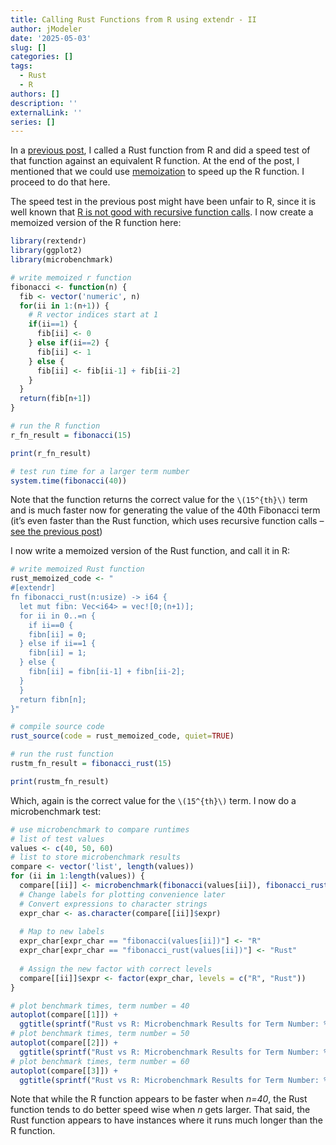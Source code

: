 ```yaml
---
title: Calling Rust Functions from R using extendr - II
author: jModeler
date: '2025-05-03'
slug: []
categories: []
tags:
  - Rust
  - R
authors: []
description: ''
externalLink: ''
series: []
---
```


In a [previous post](https://jmodeler.github.io/posts/2025-04-27-calling-rust-functions-from-r-using-extendr/), I called a Rust function from R and did a speed test of that function against an equivalent R function. At the end of the post, I mentioned that we could use [memoization](https://en.wikipedia.org/wiki/Memoization) to speed up the R function. I proceed to do that here.

The speed test in the previous post might have been unfair to R, since it is well known that [R is not good with recursive function calls](https://stackoverflow.com/questions/6807068/why-is-my-recursive-function-so-slow-in-r). I now create a memoized version of the R function here:

```r
library(rextendr)
library(ggplot2)
library(microbenchmark)

# write memoized r function
fibonacci <- function(n) {
  fib <- vector('numeric', n)
  for(ii in 1:(n+1)) { 
    # R vector indices start at 1
    if(ii==1) {
      fib[ii] <- 0
    } else if(ii==2) {
      fib[ii] <- 1
    } else {
      fib[ii] <- fib[ii-1] + fib[ii-2]
    }
  }
  return(fib[n+1])
}

# run the R function
r_fn_result = fibonacci(15)

print(r_fn_result)

# test run time for a larger term number
system.time(fibonacci(40))
```

Note that the function returns the correct value for the `\(15^{th}\)` term and is much faster now for generating the value of the 40th Fibonacci term (it's even faster than the Rust function, which uses recursive function calls -- [see the previous post](https://jmodeler.github.io/posts/2025-04-27-calling-rust-functions-from-r-using-extendr/))

I now write a memoized version of the Rust function, and call it in R:
```r
# write memoized Rust function
rust_memoized_code <- "
#[extendr]
fn fibonacci_rust(n:usize) -> i64 {
  let mut fibn: Vec<i64> = vec![0;(n+1)];
  for ii in 0..=n {
    if ii==0 {
    fibn[ii] = 0;
  } else if ii==1 {
    fibn[ii] = 1;
  } else {
    fibn[ii] = fibn[ii-1] + fibn[ii-2];
  }
  }
  return fibn[n];
}"

# compile source code
rust_source(code = rust_memoized_code, quiet=TRUE)

# run the rust function
rustm_fn_result = fibonacci_rust(15)

print(rustm_fn_result)
```

Which, again is the correct value for the `\(15^{th}\)` term. I now do a microbenchmark test:

```r
# use microbenchmark to compare runtimes
# list of test values
values <- c(40, 50, 60)
# list to store microbenchmark results
compare <- vector('list', length(values))
for (ii in 1:length(values)) {
  compare[[ii]] <- microbenchmark(fibonacci(values[ii]), fibonacci_rust(values[ii]), times = 1000)
  # Change labels for plotting convenience later
  # Convert expressions to character strings
  expr_char <- as.character(compare[[ii]]$expr)
  
  # Map to new labels
  expr_char[expr_char == "fibonacci(values[ii])"] <- "R"
  expr_char[expr_char == "fibonacci_rust(values[ii])"] <- "Rust"
  
  # Assign the new factor with correct levels
  compare[[ii]]$expr <- factor(expr_char, levels = c("R", "Rust"))
}

# plot benchmark times, term number = 40
autoplot(compare[[1]]) +
  ggtitle(sprintf("Rust vs R: Microbenchmark Results for Term Number: %d", values[1]))
# plot benchmark times, term number = 50
autoplot(compare[[2]]) +
  ggtitle(sprintf("Rust vs R: Microbenchmark Results for Term Number: %d", values[2]))
# plot benchmark times, term number = 60
autoplot(compare[[3]]) +
  ggtitle(sprintf("Rust vs R: Microbenchmark Results for Term Number: %d", values[3]))

```

Note that while the R function appears to be faster when _n=40_, the Rust function tends to do better speed wise when _n_ gets larger. That said, the Rust function appears to have instances where it runs much longer than the R function.

